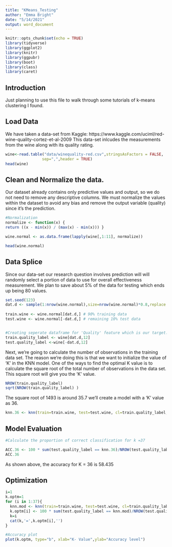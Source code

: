 ```yaml
---
title: "KMeans_Testing"
author: "Emma Bright"
date: "5/14/2021"
output: word_document
---
```


```r
knitr::opts_chunk$set(echo = TRUE)
library(tidyverse)
library(ggplot2)
library(knitr)
library(ggpubr)
library(boot)
library(class)
library(caret)
```

## Introduction
Just planning to use this file to walk through some tutorials of k-means clustering I found. 

## Load Data
We have taken a data-set from Kaggle: https://www.kaggle.com/uciml/red-wine-quality-cortez-et-al-2009 
This data-set inlcudes the measurements from the wine along with its quality rating.

```r
wine<-read.table("data/winequality-red.csv",stringsAsFactors = FALSE,
                sep=",",header = TRUE)
head(wine)
```



## Clean and Normalize the data. 
Our dataset already contains only predictive values and output, so we do not need to remove any descriptive columns.  We must normalize the values within the dataset to avoid any bias and remove the output variable (quality) since it's the prediction. 
```r

#Normalization
normalize <- function(x) {
return ((x - min(x)) / (max(x) - min(x))) }

wine.normal <- as.data.frame(lapply(wine[,1:11], normalize))

head(wine.normal)

```


## Data Splice
Since our data-set our research question involves prediction will will randomly select a portion of data to use for overall effectiveness measurement. We plan to save about $5\%$ of the data for testing which ends up being $80$ values.

```r
set.seed(123)
dat.d <- sample(1:nrow(wine.normal),size=nrow(wine.normal)*0.8,replace = FALSE) #random selection of 90% data.
 
train.wine <- wine.normal[dat.d,] # 90% training data
test.wine <- wine.normal[-dat.d,] # remaining 10% test data


#Creating seperate dataframe for 'Quality' feature which is our target.
train.quality_label <- wine[dat.d,12]
test.quality_label <-wine[-dat.d,12]
```

Next, we’re going to calculate the number of observations in the training data set. The reason we’re doing this is that we want to initialize the value of ‘K’ in the KNN model. One of the ways to find the optimal K value is to calculate the square root of the total number of observations in the data set. This square root will give you the ‘K’ value.

```r
NROW(train.quality_label) 
sqrt(NROW(train.quality_label) )

```
The square root of 1493 is around 35.7 we'll create a model with a ‘K’ value as 36.

```r

knn.36 <- knn(train=train.wine, test=test.wine, cl=train.quality_label, k=36)

```


## Model Evaluation 

```r
#Calculate the proportion of correct classification for k =37

ACC.36 <- 100 * sum(test.quality_label == knn.36)/NROW(test.quality_label)
ACC.36

```
As shown above, the accuracy for K = 36 is 58.435

## Optimization

```r
i=1
k.optm=1
for (i in 1:37){
  knn.mod <- knn(train=train.wine, test=test.wine, cl=train.quality_label, k=i)
  k.optm[i] <- 100 * sum(test.quality_label == knn.mod)/NROW(test.quality_label)
  k=i
  cat(k,'=',k.optm[i],'')
}
```


```r
#Accuracy plot
plot(k.optm, type="b", xlab="K- Value",ylab="Accuracy level")
```


